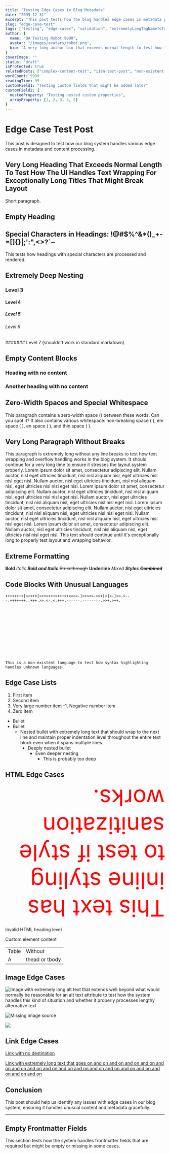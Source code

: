 ```yaml
---
title: "Testing Edge Cases in Blog Metadata"
date: "2099-12-31"
excerpt: "This post tests how the blog handles edge cases in metadata processing, including very long titles, future dates, and special characters."
slug: "edge-case-test"
tags: ["testing", "edge-cases", "validation", "extremelyLongTagNameToTestHowTheUIHandlesThisKindOfSituation", "🔥test", "tag-with-special-chars!@#"]
author: {
  name: "QA Testing Robot 9000",
  avatar: "/images/avatars/robot.png",
  bio: "A very long author bio that exceeds normal length to test how the UI handles text overflow in author descriptions. This should be truncated in most views but fully visible when expanded. Testing with even more text to make sure it's really pushing the limits of what's reasonable."
}
coverImage: ""
status: "draft"
isProtected: true
relatedPosts: ["complex-content-test", "i18n-test-post", "non-existent-post"]
wordCount: 9999
readingTime: 99
customField1: "Testing custom fields that might be added later"
customField2: {
  nestedProperty: "Testing nested custom properties",
  arrayProperty: [1, 2, 3, 4, 5]
}
---
```


# Edge Case Test Post

This post is designed to test how our blog system handles various edge cases in metadata and content processing.

## Very Long Heading That Exceeds Normal Length To Test How The UI Handles Text Wrapping For Exceptionally Long Titles That Might Break Layout

Short paragraph.

## Empty Heading
 
## Special Characters in Headings: !@#$%^&*()_+-=[]{}|;':",&lt;&gt;?`~

This tests how headings with special characters are processed and rendered.

## Extremely Deep Nesting

### Level 3

#### Level 4

##### Level 5

###### Level 6

####### Level 7 (shouldn't work in standard markdown)

## Empty Content Blocks

### Heading with no content

### Another heading with no content

## Zero-Width Spaces and Special Whitespace

This paragraph contains a zero-width space (​) between these words. Can you spot it? It also contains various whitespace: non-breaking space ( ), em space ( ), en space ( ), and thin space ( ).

## Very Long Paragraph Without Breaks

This paragraph is extremely long without any line breaks to test how text wrapping and overflow handling works in the blog system. It should continue for a very long time to ensure it stresses the layout system properly. Lorem ipsum dolor sit amet, consectetur adipiscing elit. Nullam auctor, nisl eget ultricies tincidunt, nisl nisl aliquam nisl, eget ultricies nisl nisl eget nisl. Nullam auctor, nisl eget ultricies tincidunt, nisl nisl aliquam nisl, eget ultricies nisl nisl eget nisl. Lorem ipsum dolor sit amet, consectetur adipiscing elit. Nullam auctor, nisl eget ultricies tincidunt, nisl nisl aliquam nisl, eget ultricies nisl nisl eget nisl. Nullam auctor, nisl eget ultricies tincidunt, nisl nisl aliquam nisl, eget ultricies nisl nisl eget nisl. Lorem ipsum dolor sit amet, consectetur adipiscing elit. Nullam auctor, nisl eget ultricies tincidunt, nisl nisl aliquam nisl, eget ultricies nisl nisl eget nisl. Nullam auctor, nisl eget ultricies tincidunt, nisl nisl aliquam nisl, eget ultricies nisl nisl eget nisl. Lorem ipsum dolor sit amet, consectetur adipiscing elit. Nullam auctor, nisl eget ultricies tincidunt, nisl nisl aliquam nisl, eget ultricies nisl nisl eget nisl. This text should continue until it's exceptionally long to properly test layout and wrapping behavior.

## Extreme Formatting

**Bold** *Italic* ***Bold and Italic*** ~~Strikethrough~~ __Underline__ _*Mixed*_ **_Styles_** ~~**_Combined_**~~

## Code Blocks With Unusual Languages

```brainfuck
++++++++[>++++[>++>+++>+++>+<<<<-]>+>+>->>+[<]<-]>>.>---.+++++++..+++.>>.<-.<.+++.------.--------.>>+.>++.
```

```whitespace
   	  	   
	
     		  	 
	
     		 		  
	
     		 		  
	
     			 	  
	
  

```

```doesnotexist
This is a non-existent language to test how syntax highlighting handles unknown languages.
```

## Edge Case Lists

1. First item
2. Second item
999999. Very large number item
-1. Negative number item
0. Zero item

* Bullet
* Bullet
  * Nested bullet with extremely long text that should wrap to the next line and maintain proper indentation level throughout the entire text block even when it spans multiple lines.
    * Deeply nested bullet
      * Even deeper nesting
        * This is probably too deep

## HTML Edge Cases

<div style="color: red; font-size: 72px; transform: rotate(180deg);">
  This text has inline styling to test if style sanitization works.
</div>

<script>
  alert("This script tag should be sanitized and not execute");
</script>

<h7>Invalid HTML heading level</h7>

<custom-element data-test="Should handle unknown elements gracefully">
  Custom element content
</custom-element>

<table>
  <tr>
    <td>Table</td>
    <td>Without</td>
  </tr>
  <tr>
    <td>A</td>
    <td>thead or tbody</td>
  </tr>
</table>

## Image Edge Cases

![Image with extremely long alt text that extends well beyond what would normally be reasonable for an alt text attribute to test how the system handles this kind of situation and whether it properly processes lengthy alternative text](https://via.placeholder.com/150)

![Missing image source]()

![](https://via.placeholder.com/150)

## Link Edge Cases

[Link with no destination]()

[](https://example.com)

[Link with extremely long text that goes on and on and on and on and on and on and on and on and on and on and on and on and on and on and on and on and on and on](https://example.com)

## Conclusion

This post should help us identify any issues with edge cases in our blog system, ensuring it handles unusual content and metadata gracefully.

---

## Empty Frontmatter Fields

This section tests how the system handles frontmatter fields that are required but might be empty or missing in some cases. 